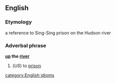 ==English==
===Etymology===
a reference to Sing-Sing prison on the Hudson river
===Adverbal phrase===
'''[[up]] the [[river]]'''
#(''US'') to [[prison]]
[[category:English idioms]]